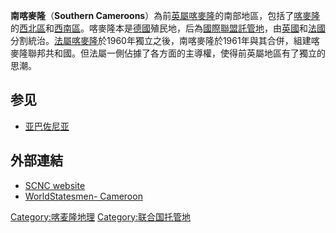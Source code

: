 {{Infobox Former Subdivision
|native_name = （亞巴佐尼亞）
|conventional_long_name = 南喀麦隆
|common_name = Southern Cameroons
|subdivision = Part
|nation = Cameroon
|status_text = 英国委任统治地
|p1 = 德屬喀麥隆
|flag_p1 = Flag of the German Empire.svg
|flag = Flag of Cameroon
|s1 =西北區 (喀麥隆)
|flag_s1 =Flag_of_Cameroon_(1961-1975).svg
|s2 = 西南區 (喀麥隆)
|flag_s2 =Flag_of_Cameroon_(1961-1975).svg
|image_flag =Flag of British Cameroon.svg
|image_coat = British_Cameroons_Seal.svg
|image_map = Southern cameroons.PNG
|image_map_caption = 南喀麦隆现在屬於[[喀麦隆|喀麦隆]][[西北區_(喀麥隆)|西北區]]和[[西南區_(喀麥隆)|西南區]]。
|capital = 布埃亞
|government_type = 
|event_start = [[大英帝国|英国]][[国际联盟托管地|托管地]]
|date_start = 
|year_start = 1922年
|event_end = 併入{{flag|Cameroon}}
|date_end =10月1日
|year_end = 1961年
|stat_year1 = 1987年
|stat_area1 = 42383
|stat_pop1 = 2100000
}}
'''南喀麥隆'''（'''Southern Cameroons'''）為前[[英屬喀麥隆|英屬喀麥隆]]的南部地區，包括了[[喀麥隆|喀麥隆]]的[[西北區_(喀麥隆)|西北區]]和[[西南區_(喀麥隆)|西南區]]。喀麥隆本是[[德國|德國]]殖民地，后為[[國際聯盟託管地|國際聯盟託管地]]，由[[英國|英國]]和[[法國|法國]]分割統治。[[法屬喀麥隆|法屬喀麥隆]]於1960年獨立之後，南喀麥隆於1961年與其合併，組建喀麥隆聯邦共和國。但法屬一側佔據了各方面的主導權，使得前英屬地區有了獨立的思潮。

==参见==
*[[亚巴佐尼亚|亚巴佐尼亚]]

==外部連結==
*[http://www.scncforsoutherncameroons.net SCNC website] {{Wayback|url=http://www.scncforsoutherncameroons.net/ |date=20210120023414 }}
*[http://www.worldstatesmen.org/Cameroon.html#British-Cameroons WorldStatesmen- Cameroon]{{WebCite|url=https://www.webcitation.org/65PGrWZgq?url=http://www.worldstatesmen.org/Cameroon.html#British-Cameroons |date=20120212220241 |dateformat=iso }}

[[Category:喀麦隆地理|Category:喀麦隆地理]]
[[Category:联合国托管地|Category:联合国托管地]]